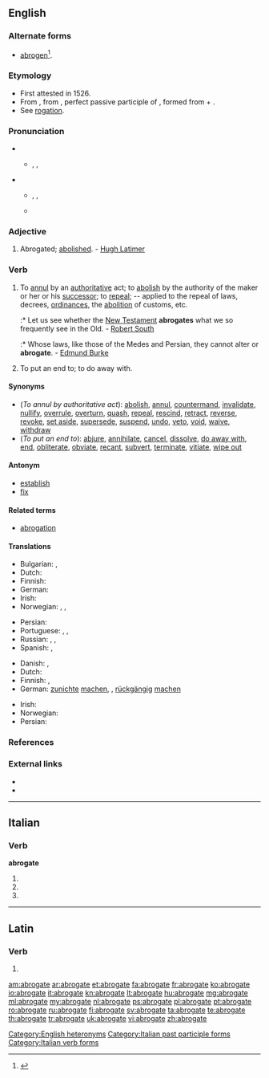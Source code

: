 ==English==
{{was wotd|2009|September|22}}

===Alternate forms===
* {{context|obsolete}} [[abrogen]]<ref>{{reference-book | last = Dobbie | first = Elliott K. | coauthors = Dunmore, C. William, et al. | editor = Barnhart, Robert K.| title = Chambers Dictionary of Etymology | origyear = 1998 | year = 2004 | publisher = Chambers Harrap Publishers Ltd | location = Edinburgh, Scotland | isbn =0550142304 | pages = 4}}</ref>.

===Etymology===
* First attested in 1526.
* From {{etyl|enm}} {{term|abrogat|abolished|lang=enm}}, from {{etyl|la|en}} {{term|abrogatus|abrogātus|lang=la}}, perfect passive participle of {{term|abrogo|abrogō|lang=la}}, formed from {{term|ab||away|lang=la}} + {{term|rogo|rogō|ask, inquire, propose|lang=la}}. 
* See [[rogation]].

===Pronunciation===
* {{sense|adjective}}
** {{a|UK}} {{enPR|ăbʹrəgət}}, {{IPA|/ˈæbɹəɡət/}}, {{X-SAMPA|/"{br@g@t/}}
* {{sense|verb}}
** {{a|UK}} {{enPR|ăbʹrōgāt|ăbʹrəgāt}}, {{IPA|/ˈæbɹəʊɡeɪt/|/ˈæbɹəɡeɪt/}}, {{X-SAMPA|/"{br\@UgeIt/|/"{br\@geIt/}}
** {{a|US}} {{IPA|/ˈæb.ɹoʊ.ˌɡeɪt/|/ˈæb.ɹə.ˌɡeɪt/}}
[[Category:English heteronyms]]

===Adjective===
{{en-adj|-}}

# {{context|obsolete}} Abrogated; [[abolished]]. - [[w:Hugh Latimer|Hugh Latimer]]

===Verb===
{{en-verb|abrogat|ing}}

# {{context|transitive}} To [[annul]] by an [[authoritative]] act; to [[abolish]] by the authority of the maker or her or his [[successor]]; to [[repeal]]; -- applied to the repeal of laws, decrees, [[ordinances]], the [[abolition]] of customs, etc.
#:* Let us see whether the [[New Testament]] '''abrogates''' what we so frequently see in the Old. - [[w:Robert South|Robert South]]
#:* Whose laws, like those of the Medes and Persian, they cannot alter or '''abrogate'''. - [[w:Edmund Burke|Edmund Burke]]
# {{context|transitive}} To put an end to; to do away with.

====Synonyms====
* (''To annul by authoritative act''): [[abolish]], [[annul]], [[countermand]], [[invalidate]], [[nullify]], [[overrule]], [[overturn]], [[quash]], [[repeal]], [[rescind]], [[retract]], [[reverse]], [[revoke]], [[set aside]], [[supersede]], [[suspend]], [[undo]], [[veto]], [[void]], [[waive]], [[withdraw]]
* (''To put an end to''): [[abjure]], [[annihilate]], [[cancel]], [[dissolve]], [[do away with]], [[end]], [[obliterate]], [[obviate]], [[recant]], [[subvert]], [[terminate]], [[vitiate]], [[wipe out]]

====Antonym====
* [[establish]]
* [[fix]]

====Related terms====
* [[abrogation]]

====Translations====
{{trans-top|to annul by an authoritative act}}
* Bulgarian: {{t+|bg|отменям}}, {{t+|bg|анулирам}}
* Dutch: {{t+|nl|afschaffen}}
* Finnish: {{t+|fi|kumota}}
* German: {{t+|de|abschaffen}}
* Irish: {{t|ga|aisghair|xs=Irish}}
* Norwegian: {{t|no|oppheve}}, {{t|no|heve}}, {{t|no|annullere}}
{{trans-mid}}
* Persian: {{t|fa|لغو کردن|sc=fa-Arab}}
* Portuguese: {{t+|pt|ab-rogar}}, {{t+|pt|anular}}, {{t+|pt|revogar}}
* Russian: {{t|ru|аннулировать|tr=annulírovat'}}, {{t|ru|отменять|tr=otmenját'}}, {{t|ru|расторгать|tr=rastorgát’}}
* Spanish: {{t+|es|abrogar}}, {{t-|es|derogar}}
{{trans-bottom}}

{{trans-top|to put an end to}}
* Danish: {{t|da|ophæve}}, {{t|da|afskaffe}}
* Dutch: {{t|nl|tenietdoen}}
* Finnish: {{t|fi|lopettaa}}, {{t|fi|lakkauttaa}}
* German: [[zunichte]] [[machen]], {{t|de|aufheben}}, [[rückgängig]] [[machen]]
{{trans-mid}}
* Irish: {{t|ga|cuir deireadh le|xs=Irish}}
* Norwegian: {{t+|no|avslutte}}
* Persian: {{t|fa|باطل کردن |sc=fa-Arab}}
{{trans-bottom}}

===References===
<references/>

===External links===
* {{R:OneLook}}
* {{R:Webster 1913}}

----

==Italian==

===Verb===
'''abrogate'''

# {{conjugation of|abrogare||2|p|pres|ind|lang=it}}
# {{conjugation of|abrogare||2|p|imp|lang=it}}
# {{form of|[[feminine|Feminine]] plural|abrogato}}

[[Category:Italian past participle forms]]
[[Category:Italian verb forms]]

----

==Latin==

===Verb===
{{la-verb-form|abrogāte}}

# {{conjugation of|abrogo|abrogō|1|p|pres|act|imp|lang=la}}

[[am:abrogate]]
[[ar:abrogate]]
[[et:abrogate]]
[[fa:abrogate]]
[[fr:abrogate]]
[[ko:abrogate]]
[[io:abrogate]]
[[it:abrogate]]
[[kn:abrogate]]
[[lt:abrogate]]
[[hu:abrogate]]
[[mg:abrogate]]
[[ml:abrogate]]
[[my:abrogate]]
[[nl:abrogate]]
[[ps:abrogate]]
[[pl:abrogate]]
[[pt:abrogate]]
[[ro:abrogate]]
[[ru:abrogate]]
[[fi:abrogate]]
[[sv:abrogate]]
[[ta:abrogate]]
[[te:abrogate]]
[[th:abrogate]]
[[tr:abrogate]]
[[uk:abrogate]]
[[vi:abrogate]]
[[zh:abrogate]]